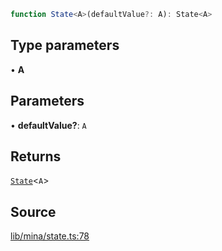 ```ts
function State<A>(defaultValue?: A): State<A>
```

## Type parameters

• **A**

## Parameters

• **defaultValue?**: `A`

## Returns

[`State`](../type-aliases/State.mdx)\<`A`\>

## Source

[lib/mina/state.ts:78](https://github.com/o1-labs/o1js/blob/3b1b22555bd0099419efc0703dfdb8b2eb7c3e6f/src/lib/mina/state.ts#L78)
